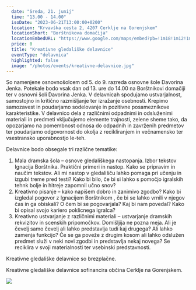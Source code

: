 ```yaml
---
  date: "Sreda, 21. junij"
  time: "13.00 - 14.00"
  isoDate: "2023-06-21T13:00:00+0200"
  location: "Krvavška cesta 2, 4207 Cerklje na Gorenjskem"
  locationShort: "Borštnikova domačija"
  locationEmbedURL: "https://www.google.com/maps/embed?pb=!1m18!1m12!1m3!1d2758.8252509390463!2d14.486259476917823!3d46.25370167109801!2m3!1f0!2f0!3f0!3m2!1i1024!2i768!4f13.1!3m3!1m2!1s0x477ab5ad9a992d43%3A0xf5c3786d575e014e!2sKulturni%20hram%20Cerklje%20na%20Gorenjskem!5e0!3m2!1sen!2ssi!4v1685547234928!5m2!1sen!2ssi"
  price: 0
  title: "Kreativne gledališke delavnice"
  eventType: "delavnica"
  highlighted: false
  image: "/photos/events/kreativne-delavnice.jpg"
---
```


So namenjene osnovnošolcem od 5. do 9. razreda osnovne šole Davorina Jenka. Potekale bodo vsak dan od 13. ure do 14.00 na
Borštnikovi domačiji ter v osnovni šoli Davorina Jenka. V delavnicah spodujamo ustvarjalnost,
samostojno in kritično razmišljanje ter izražanje osebnosti. Krepimo samozavest in poudarjamo
sodelovanje in pozitivne posameznikove karakteristike. V delavnico dela z različnimi odpadnimi in
odsluženimi materiali in predmeti vključujemo elemente trajnosti, zelene sheme tako, da opozarjamo
na pomembnost odnosa do odpadnih in zavrženih predmetov ter poudarjamo odgovornost do
okolja z recikliranjem in večnamensko ter vsestransko uporabnostjo le-teh.

Delavnice bodo obsegale tri različne tematike:

1. Mala dramska šola – osnove gledališkega nastopanja. Izbor tekstov Ignacija Borštnika.
   Praktični primeri in nastop. Kako se pripravim in naučim tekstov. Ali mi nastop v gledališču
   lahko pomaga pri učenju in izgubi treme pred testi? Kako bi bilo, če bi si lahko s pomočjo
   igralskih tehnk bolje in hitreje zapomnil učno snov?
2. Kreativno pisanje – kako napišem dobro in zanimivo zgodbo? Kako bi izgledal pogovor z
   Ignacijem Borštnikom , če bi se lahko vrnili v njegov čas in ga obiskali? O čem bi se
   pogovarjala? Kaj bi nam povedal? Kako bi opisal svojo kariero poklicnega igralca?
3. Kreativno ustvarjanje z različnimi materiali – ustvarjanje dramskih rekvizitov in scenskih
   pripomočkov. Domišljija ne pozna meja. Ali je čevelj samo čevelj ali lahko predstavlja tudi kaj
   drugega? Ali lahko zamenja funkcijo? Če se ga poveže z drugim kosom ali lahko odslužen
   predmet služi v neki novi zgodbi in predstavlja nekaj novega? Se reciklira v svoji
   materialnosti ter vsebinski predstavnosti.

Kreativne gledališke delavnice so brezplačne.

Kreativne gledališke delavnice sofinancira občina Cerklje na Gorenjskem.

<img src="/photos/logo/cerklje-logo.png" />
